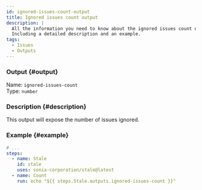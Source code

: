 ```yaml
---
id: ignored-issues-count-output
title: Ignored issues count output
description: |
  All the information you need to know about the ignored issues count output.
  Including a detailed description and an example.
tags:
  - Issues
  - Outputs
---
```


### Output {#output}

Name: `ignored-issues-count`  
Type: `number`

### Description {#description}

This output will expose the number of issues ignored.

### Example {#example}

```yml {6}
# ...
steps:
  - name: Stale
    id: stale
    uses: sonia-corporation/stale@latest
  - name: Count
    run: echo "${{ steps.Stale.outputs.ignored-issues-count }}"
```
